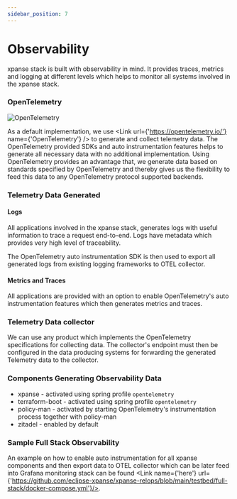 ```yaml
---
sidebar_position: 7
---
```



# Observability

xpanse stack is built with observability in mind. It provides traces, metrics and logging at different levels
which helps to monitor all systems involved in the xpanse stack.

### OpenTelemetry

![OpenTelemetry](https://encrypted-tbn0.gstatic.com/images?q=tbn:ANd9GcSyN7sCv7Y3XWDuSl3Pz0KSEBpO8mryvl_l5c7qbQv3cw&s)

As a default implementation, we use <Link url={'https://opentelemetry.io/'} name={'OpenTelemetry'} /> to generate and collect telemetry data. The OpenTelemetry
provided SDKs and auto instrumentation features helps to generate all necessary data with no additional implementation. Using
OpenTelemetry provides an advantage that, we generate data based on standards specified by OpenTelemetry and thereby gives
us the flexibility to feed this data to any OpenTelemetry protocol supported backends.

### Telemetry Data Generated

#### Logs

All applications involved in the xpanse stack, generates logs with useful information to trace a request
end-to-end.
Logs have metadata which provides very high level of traceability.

The OpenTelemetry auto instrumentation SDK is then used to export all generated logs from existing logging frameworks to
OTEL collector.

#### Metrics and Traces

All applications are provided with an option to enable OpenTelemetry's auto instrumentation features which then
generates metrics and traces.

### Telemetry Data collector

We can use any product which implements the OpenTelemetry specifications for collecting data. The collector's endpoint
must then be configured in the data producing systems for forwarding the generated Telemetry data to the collector.

### Components Generating Observability Data

- xpanse - activated using spring profile `opentelemetry`
- terraform-boot - activated using spring profile `opentelemetry`
- policy-man - activated by starting OpenTelemetry's instrumentation process together with policy-man
- zitadel - enabled by default

### Sample Full Stack Observability

An example on how to enable auto instrumentation for all xpanse components and then export data to OTEL collector which
can
be later feed into Grafana monitoring stack can be
found <Link name={'here'} url={'https://github.com/eclipse-xpanse/xpanse-relops/blob/main/testbed/full-stack/docker-compose.yml'}/>.
